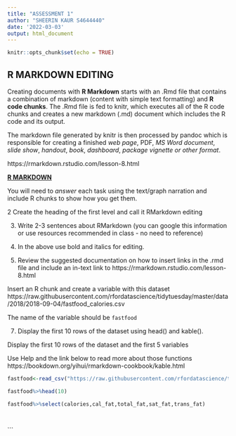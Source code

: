 ```yaml
---
title: "ASSESSMENT 1"
author: "SHEERIN KAUR S4644440"
date: '2022-03-03'
output: html_document
---
```


```r
knitr::opts_chunk$set(echo = TRUE)
```


## R MARKDOWN EDITING

Creating documents with **R Markdown** starts with an .Rmd file that contains a combination of markdown (content with simple text formatting) and **R code chunks**. The .Rmd file is fed to knitr, which executes all of the R code chunks and creates a new markdown (.md) document which includes the R code and its output.

The markdown file generated by knitr is then processed by pandoc which is responsible for creating a finished *web page*, PDF, *MS Word document*, *slide show*, *handout*, *book*, *dashboard*, *package vignette or other format*.

 https://rmarkdown.rstudio.com/lesson-8.html
 
 [**R MARKDOWN**](https://rmarkdown.rstudio.com/lesson-8.html)


You will need to *answer* each task using the text/graph narration and include R chunks to show how you get them.

2 Create the heading of the first level and call it RMarkdown editing 

3. Write 2-3 sentences about RMarkdown (you can google this information or use resources recommended in class - no need to reference)

4. In the above use bold and italics for editing. 

5. Review the suggested documentation on how to insert links in the .rmd file and include an in-text link to https://rmarkdown.rstudio.com/lesson-8.html 

 Insert an R chunk and create a variable with this dataset
https://raw.githubusercontent.com/rfordatascience/tidytuesday/master/data/2018/2018-09-04/fastfood_calories.csv

The name of the variable should be `fastfood`

7. Display the first 10 rows of the dataset using head() and kable(). 

Display the first 10 rows of the dataset and the first 5 variables

Use Help and the link below to read more about those functions  https://bookdown.org/yihui/rmarkdown-cookbook/kable.html




```r
fastfood<-read_csv("https://raw.githubusercontent.com/rfordatascience/tidytuesday/master/data/2018/2018-09-04/fastfood_calories.csv")

fastfood%>%head(10)

fastfood%>%select(calories,cal_fat,total_fat,sat_fat,trans_fat)




```






```










